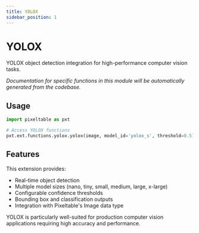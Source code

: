 ```yaml
---
title: YOLOX
sidebar_position: 1
---
```


# YOLOX

YOLOX object detection integration for high-performance computer vision tasks.

*Documentation for specific functions in this module will be automatically generated from the codebase.*

## Usage

```python
import pixeltable as pxt

# Access YOLOX functions
pxt.ext.functions.yolox.yolox(image, model_id='yolox_s', threshold=0.5)
```

## Features

This extension provides:
- Real-time object detection
- Multiple model sizes (nano, tiny, small, medium, large, x-large)
- Configurable confidence thresholds
- Bounding box and classification outputs
- Integration with Pixeltable's Image data type

YOLOX is particularly well-suited for production computer vision applications requiring high accuracy and performance.
